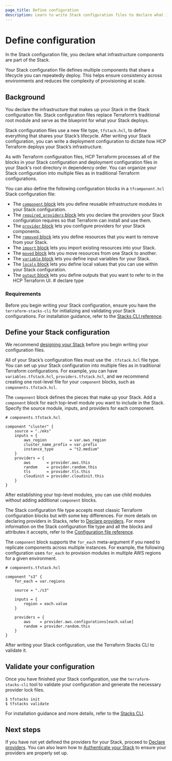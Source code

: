 ```yaml
---
page_title: Define configuration
description: Learn to write Stack configuration files to declare what infrastructure your Stack deploys.
---
```


# Define configuration

In the Stack configuration file, you declare what infrastructure components are part of the Stack.

Your Stack configuration file defines multiple components that share a lifecycle you can repeatedly deploy. This helps ensure consistency across environments and reduces the complexity of provisioning at scale.

## Background

You declare the infrastructure that makes up your Stack in the Stack configuration file. Stack configuration files replace Terraform’s traditional root module and serve as the blueprint for what your Stack deploys.

Stack configuration files use a new file type, `tfstack.hcl`, to define everything that shares your Stack’s lifecycle. After writing your Stack configuration, you can write a deployment configuration to dictate how HCP Terraform deploys your Stack’s infrastructure.

As with Terraform configuration files, HCP Terraform processes all of the blocks in your Stack configuration and deployment configuration files in your Stack's root directory in dependency order. You can organize your Stack configuration into multiple files as in traditional Terraform configurations.

You can also define the following configuration blocks in a `tfcomponent.hcl` Stack configuration file:
- The [`component` block](/terraform/language/block/stack/configuration/component) lets you define reusable infrastructure modules in your Stack configuration.
- The [`required_providers` block](/terraform/language/block/stack/configuration/required_providers) lets you declare the providers your Stack configuration requires so that Terraform can install and use them.
- The [`provider` block](/terraform/language/block/stack/configuration/provider) lets you configure providers for your Stack components.
- The [`removed` block](/terraform/language/block/stack/configuration/removed) lets you define resources that you want to remove from your Stack.
- The [`import` block](/terraform/language/block/stack/configuration/import) lets you import existing resources into your Stack.
- The [`moved` block](/terraform/language/block/stack/configuration/moved) lets you move resources from one Stack to another.
- The [`variable` block](/terraform/language/block/stack/configuration/variable) lets you define input variables for your Stack.
- The [`locals` block](/terraform/language/block/stack/configuration/locals) lets you define local values that you can use within your Stack configuration.
- The [`output` block](/terraform/language/block/stack/configuration/output) lets you define outputs that you want to refer to in the HCP Terraform UI. # declare type



### Requirements

Before you begin writing your Stack configuration, ensure you have the `terraform-stacks-cli` for initializing and validating your Stack configurations. For installation guidance, refer to the [Stacks CLI reference](/terraform/language/stacks/reference/tfstacks-cli).

## Define your Stack configuration

We recommend [designing your Stack](/terraform/language/stacks/design) before you begin writing your configuration files.

All of your Stack’s configuration files must use the `.tfstack.hcl` file type. You can set up your Stack configuration into multiple files as in traditional Terraform configurations. For example, you can have `variables.tfstack.hcl`, `providers.tfstack.hcl`, and we recommend creating one root-level file for your `component` blocks, such as `components.tfstack.hcl`.

The `component` block defines the pieces that make up your Stack. Add a `component` block for each top-level module you want to include in the Stack. Specify the source module, inputs, and providers for each component.

```hcl
# components.tfstack.hcl

component "cluster" {
    source = "./eks"
    inputs = {
        aws_region          = var.aws_region
        cluster_name_prefix = var.prefix
        instance_type       = "t2.medium"
    }
    providers = {
        aws       = provider.aws.this
        random    = provider.random.this
        tls       = provider.tls.this
        cloudinit = provider.cloudinit.this
    }
}
```

After establishing your top-level modules, you can use child modules without adding additional `component` blocks.

The Stack configuration file type accepts most classic Terraform configuration blocks but with some key differences. For more details on declaring providers in Stacks, refer to [Declare providers](/terraform/language/stacks/create/declare-providers). For more information on the Stack configuration file type and all the blocks and attributes it accepts, refer to the [Configuration file reference](/terraform/language/stacks/reference/tfstack).

The `component` block supports the `for_each` meta-argument if you need to replicate components across multiple instances. For example, the following configuration uses `for_each` to provision modules in multiple AWS regions for a given environment.

```hcl
# components.tfstack.hcl

component "s3" {
    for_each = var.regions

    source = "./s3"

    inputs = {
        region = each.value
    }

    providers = {
        aws    = provider.aws.configurations[each.value]
        random = provider.random.this
    }
}
```

After writing your Stack configuration, use the Terraform Stacks CLI to validate it.

## Validate your configuration

Once you have finished your Stack configuration, use the `terraform-stacks-cli` tool to validate your configuration and generate the necessary provider lock files.

```shell-session
$ tfstacks init
$ tfstacks validate
```

For installation guidance and more details, refer to the [Stacks CLI](/terraform/language/stacks/reference/tfstacks-cli).

## Next steps

If you have not yet defined the providers for your Stack, proceed to [Declare providers](/terraform/language/stacks/create/declare-providers). You can also learn how to [Authenticate your Stack](/terraform/language/stacks/deploy/authenticate) to ensure your providers are properly set up.
